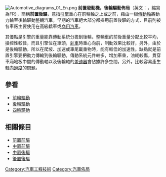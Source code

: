 [[File:Automotive_diagrams_01_En.png|right]]
'''前置發動機，後輪驅動佈局'''（英文：{{lang|en|Front-engine, Rear-wheel drive layout}}，縮寫為FR），簡稱'''前置後驅'''，意指[[引擎|引擎]]重心在前輪軸之上或之前，藉由一根[[傳動軸|傳動軸]]將動力輸至後輪驅動整輛汽車。早期的汽車絕大部分都採用前置後驅的方式，目前則被各車廠主要使用在高級轎車或[[商用車|商用汽車]]。

其優點是引擎的重量能靠傳動系統分擔到後輪，整輛車的前後重量分配比較平均，操控性較佳，而且引擎位在車頭，[[剎車|剎車]]時重心向前，制動效果比較好，另外，由於是後輪驅動，所以在爬坡、加速或車尾載重物時，能有較佳的加速性。缺點就是前置引擎要把動力傳輸到後輪驅動，傳動系統元件較多，增加車重，油耗較傷，貫穿車廂地板中間的傳動軸以及後輪軸的[[差速器|差速器]]會佔據許多空間，另外，比較容易產生[[轉向過度|轉向過度]]的問題。

== 參看 ==
* [[前輪驅動|前輪驅動]]
* [[後輪驅動|後輪驅動]]
* [[四輪驅動|四輪驅動]]

== 相關條目 ==
* [[前置前驅|前置前驅]]
* [[中置前驅|中置前驅]]
* [[中置後驅|中置後驅]]
* [[後置後驅|後置後驅]]

[[Category:汽車工程技術|Category:汽車工程技術]]
[[Category:汽車佈局|Category:汽車佈局]]